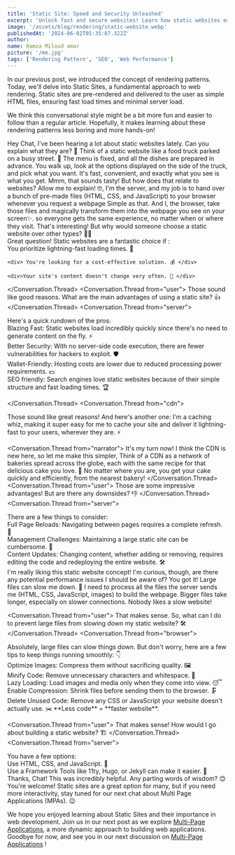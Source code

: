```yaml
---
title: 'Static Site: Speed and Security Unleashed'
excerpt: 'Unlock fast and secure websites! Learn how static websites excel for blogs, portfolios, and more.'
image: '/assets/blog/rendering/static-website.webp'
publishedAt: '2024-06-02T05:35:07.322Z'
author:
name: Hamza Miloud amar
picture: '/me.jpg'
tags: ['Rendering Pattern', 'SEO', 'Web Performance']
---
```


In our previous post, we introduced the concept of rendering patterns. Today, we'll delve into Static Sites, a fundamental approach to web rendering. Static sites are pre-rendered and delivered to the user as simple HTML files, ensuring fast load times and minimal server load.

We think this conversational style might be a bit more fun and easier to follow than a regular article. Hopefully, it makes learning about these rendering patterns less boring and more hands-on!

<Conversation>
  <Conversation.Thread from="user">
    Hey Chat, I've been hearing a lot about static websites lately.
    Can you explain what they are? 🤔
  </Conversation.Thread>
  <Conversation.Thread from="narrator">
    Think of a static website like a food truck parked on a busy street. 🚚 The menu is fixed, and all the dishes are prepared in advance. You walk up, look at the options displayed on the side of the truck, and pick what you want. It's fast, convenient, and exactly what you see is what you get.
  </Conversation.Thread>
    <Conversation.Thread from="user">
    Mmm, that sounds tasty! But how does that relate to websites?
  </Conversation.Thread>
  <Conversation.Thread from="server">
    Allow me to explain! 🤓, I'm the server, and my job is to hand over a bunch of pre-made files (HTML, CSS, and JavaScript) to your browser whenever you request a webpage Simple as that. 
  </Conversation.Thread>
  <Conversation.Thread from="browser">
    And I, the browser, take those files and magically transform them
    into the webpage you see on your screen✨. so everyone gets the same experience, no matter when or
    where they visit.
  </Conversation.Thread>
  <Conversation.Thread from="user">
    That's interesting! But why would someone choose a static website
    over other types? 🤷‍♀️
  </Conversation.Thread>
  <Conversation.Thread from="server">
    <div>
      Great question! Static websites are a fantastic choice if :
    </div>
    <div> You prioritize lightning-fast loading times. 🚀 </div>

    <div> You're looking for a cost-effective solution. 💰 </div>

    <div>Your site's content doesn't change very often. 📰 </div>

  </Conversation.Thread>
  <Conversation.Thread from="user">
    Those sound like good reasons. What are the main advantages of
    using a static site? 👍
  </Conversation.Thread>
  <Conversation.Thread from="server">
      <div>
          Here's a quick rundown of the pros: 
      </div>
      <div> 
          Blazing Fast: Static
          websites load incredibly quickly since there's no need to generate
          content on the fly. ⚡ 
      </div>
      <div> 
          Better Security: With no server-side
          code execution, there are fewer vulnerabilities for hackers to
          exploit. 🛡️ 
      </div>
      <div> 
          Wallet-Friendly: Hosting costs are lower due to
          reduced processing power requirements. 💵 
      </div>
      <div>
          SEO friendly: Search
          engines love static websites because of their simple structure and
          fast loading times. 🏆
      </div>
      
  </Conversation.Thread>
  <Conversation.Thread from="cdn">
  <div>
 Those sound like great reasons! And here's another one: I'm a caching whiz, making it super easy for me to cache your site and deliver it lightning-fast to your users, wherever they are. ⚡
  </div>
</Conversation.Thread>

<Conversation.Thread from="narrator">
  It's my turn now! I think the CDN is new here, so let me make this
  simpler, Think of a CDN as a network of bakeries spread across the
  globe, each with the same recipe for that delicious cake you love.
  🍰 No matter where you are, you get your cake quickly and
  efficiently, from the nearest bakery!
</Conversation.Thread>
<Conversation.Thread from="user">
  Those are some impressive advantages! But are there any downsides?
  👎
</Conversation.Thread>
<Conversation.Thread from="server">
  <div>There are a few things to consider: </div>
  <div>
    Full Page Reloads: Navigating between pages requires a complete
    refresh. 🔄
  </div>
  <div>
    Management Challenges: Maintaining a large static site can be
    cumbersome. 🤯
  </div>
  <div>
    Content Updates: Changing content, whether adding or removing,
    requires editing the code and redeploying the entire website. 🛠️
  </div>
</Conversation.Thread>
<Conversation.Thread from="user">
  I'm really liking this static website concept! I'm curious, though,
  are there any potential performance issues I should be aware of?
</Conversation.Thread>
<Conversation.Thread from="browser">
  You got it! Large files can slow me down. 🐌 I need to process all
  the files the server sends me (HTML, CSS, JavaScript, images) to
  build the webpage. Bigger files take longer, especially on slower
  connections. Nobody likes a slow website!
</Conversation.Thread>

<Conversation.Thread from="user">
  That makes sense. So, what can I do to prevent large files from
  slowing down my static website? 🛠️
</Conversation.Thread>
<Conversation.Thread from="browser">
  <div>
    Absolutely, large files can slow things down. But don't worry,
    here are a few tips to keep things running smoothly: 👇
  </div>
  <div>
    Optimize Images: Compress them without sacrificing quality. 🖼️
  </div>
  <div>
    Minify Code: Remove unnecessary characters and whitespace. 🧹
  </div>
  <div>
    Lazy Loading: Load images and media only when they come into view.
    😴
  </div>
  <div>
    Enable Compression: Shrink files before sending them to the
    browser. 🗜️
  </div>
  <div>
    Delete Unused Code: Remove any CSS or JavaScript your website
    doesn't actually use. ✂️ **Less code** = **faster website**.
  </div>
</Conversation.Thread>

  <Conversation.Thread from="user">
    That makes sense! How would I go about building a static website?
    🏗️
  </Conversation.Thread>
  <Conversation.Thread from="server">
   <div> You have a few options:  </div> <div> Use HTML, CSS, and
    JavaScript. 💪 </div>      <div> Use a Framework Tools like 11ty, Hugo, or Jekyll
    can make it easier. 🧰</div>
  </Conversation.Thread>
  <Conversation.Thread from="user">
    Thanks, Chat! This was incredibly helpful. Any parting words of
    wisdom? 😊
  </Conversation.Thread>
  <Conversation.Thread from="server">
    You're welcome! Static sites are a great option for many, but if
    you need more interactivity, stay tuned for our next chat about
    Multi Page Applications (MPAs). 😉
  </Conversation.Thread>
</Conversation>

We hope you enjoyed learning about Static Sites and their importance in web development. Join us in our next post as we explore [Multi-Page Applications](/blogs/multi-page-application-traditional-yet-powerful), a more dynamic approach to building web applications. Goodbye for now, and see you in our next discussion on [Multi-Page Applications](/blogs/multi-page-application-traditional-yet-powerful) !
